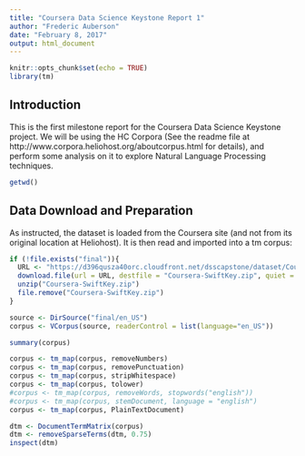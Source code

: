 ---
title: "Coursera Data Science Keystone Report 1"
author: "Frederic Auberson"
date: "February 8, 2017"
output: html_document
---

```{r setup, include=FALSE}
knitr::opts_chunk$set(echo = TRUE)
library(tm)

```

## Introduction

This is the first milestone report for the Coursera Data Science Keystone project. We will be using the HC Corpora (See the readme file at http://www.corpora.heliohost.org/aboutcorpus.html for details), and perform some analysis on it to explore Natural Language Processing techniques.

```{r getwd, results=TRUE}
getwd()
```

## Data Download and Preparation

As instructed, the dataset is loaded from the Coursera site (and not from its original location at Heliohost). It is then read and imported into a tm corpus:

```{r download, results=TRUE}
if (!file.exists("final")){
  URL <- "https://d396qusza40orc.cloudfront.net/dsscapstone/dataset/Coursera-SwiftKey.zip"
  download.file(url = URL, destfile = "Coursera-SwiftKey.zip", quiet = TRUE)
  unzip("Coursera-SwiftKey.zip")
  file.remove("Coursera-SwiftKey.zip")
}

source <- DirSource("final/en_US")
corpus <- VCorpus(source, readerControl = list(language="en_US"))

summary(corpus)
```

```{r filter, results=TRUE}
corpus <- tm_map(corpus, removeNumbers)
corpus <- tm_map(corpus, removePunctuation)
corpus <- tm_map(corpus, stripWhitespace)
corpus <- tm_map(corpus, tolower)
#corpus <- tm_map(corpus, removeWords, stopwords("english"))
#corpus <- tm_map(corpus, stemDocument, language = "english")
corpus <- tm_map(corpus, PlainTextDocument)
```

```{r dtm, results=TRUE}
dtm <- DocumentTermMatrix(corpus) 
dtm <- removeSparseTerms(dtm, 0.75)
inspect(dtm)
```

